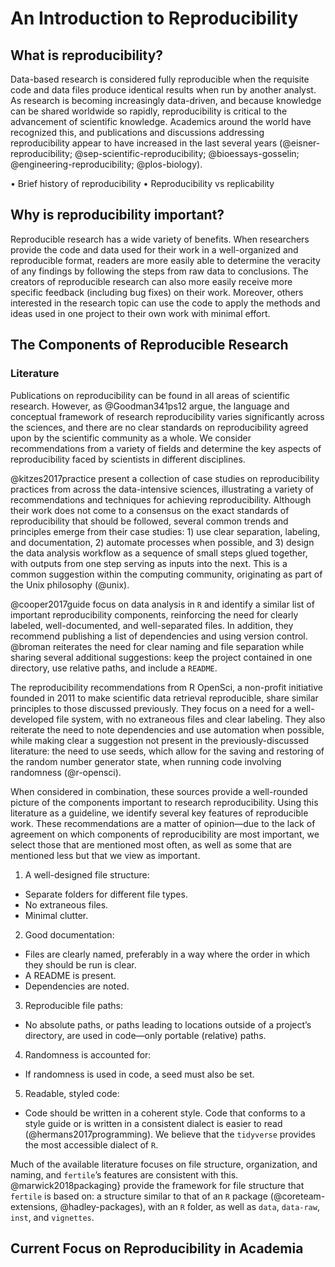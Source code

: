 <!--
This is for including Chapter 1.  Notice that it's also good practice to name your chunk.  This will help you debug potential issues as you knit.  The chunk above is called intro and the one below is called chapter1.  Feel free to change the name of the Rmd file as you wish, but don't forget to change it here from chap1.Rmd.
-->

<!--
The {#rmd-basics} text after the chapter declaration will allow us to link throughout the document back to the beginning of Chapter 1.  These labels will automatically be generated (if not specified) by changing the spaces to hyphens and capital letters to lowercase.  Look for the reference to this label at the beginning of Chapter 2.
-->

# An Introduction to Reproducibility {#reproducibility}

## What is reproducibility?

Data-based research is considered fully reproducible when the requisite code and data files produce identical results when run by another analyst. As research is becoming increasingly data-driven, and because knowledge can be shared worldwide so rapidly, reproducibility is critical to the advancement of scientific knowledge. Academics around the world have recognized this, and publications and discussions addressing reproducibility appear to have increased in the last several years (@eisner-reproducibility; @sep-scientific-reproducibility; @bioessays-gosselin; @engineering-reproducibility; @plos-biology). 

• Brief history of reproducibility
• Reproducibility vs replicability

## Why is reproducibility important?

Reproducible research has a wide variety of benefits. When researchers provide the code and data used for their work in a well-organized and reproducible format, readers are more easily able to determine the veracity of any findings by following the steps from raw data to conclusions. The creators of reproducible research can also more easily receive more specific feedback (including bug fixes) on their work. Moreover, others interested in the research topic can use the code to apply the methods and ideas used in one project to their own work with minimal effort.

## The Components of Reproducible Research

### Literature

Publications on reproducibility can be found in all areas of scientific research. However, as @Goodman341ps12 argue, the language and conceptual framework of research reproducibility varies significantly across the sciences, and there are no clear standards on reproducibility agreed upon by the scientific community as a whole. We consider recommendations from a variety of fields and determine the key aspects of reproducibility faced by scientists in different disciplines. 

@kitzes2017practice present a collection of case studies on reproducibility practices from across the data-intensive sciences, illustrating a variety of recommendations and techniques for achieving reproducibility. Although their work does not come to a consensus on the exact standards of reproducibility that should be followed, several common trends and principles emerge from their case studies: 1) use clear separation, labeling, and documentation, 2) automate processes when possible, and 3) design the data analysis workflow as a sequence of small steps glued together, with outputs from one step serving as inputs into the next. This is a common suggestion within the computing community, originating as part of the Unix philosophy (@unix).

@cooper2017guide focus on data analysis in `R` and identify a similar list of important reproducibility components, reinforcing the need for clearly labeled, well-documented, and well-separated files. In addition, they recommend publishing a list of dependencies and using version control. 
@broman reiterates the need for clear naming and file separation while sharing several additional suggestions: keep the project contained in one directory, use relative paths, and include a `README`.

The reproducibility recommendations from R OpenSci, a non-profit initiative founded in 2011 to make scientific data retrieval reproducible, share similar principles to those discussed previously. They focus on a need for a well-developed file system, with no extraneous files and clear labeling. They also reiterate the need to note dependencies and use automation when possible, while making clear a suggestion not present in the previously-discussed literature: the need to use seeds, which allow for the saving and restoring of the random number generator state, when running code involving randomness (@r-opensci).

When considered in combination, these sources provide a well-rounded picture of the components important to research reproducibility. Using this literature as a guideline, we identify several key features of reproducible work. These recommendations are a matter of opinion---due to the lack of agreement on which components of reproducibility are most important, we select those that are mentioned most often, as well as some that are mentioned less but that we view as important. 


1. A well-designed file structure:

  - Separate folders for different file types.
  - No extraneous files.
  - Minimal clutter.

2. Good documentation:

  - Files are clearly named, preferably in a way where the order in which they should be run is clear.
  - A README is present.
  - Dependencies are noted.

3. Reproducible file paths:

  - No absolute paths, or paths leading to locations outside of a project's directory, are used in code---only portable (relative) paths.

4. Randomness is accounted for:

  - If randomness is used in code, a seed must also be set.

5. Readable, styled code:

  - Code should be written in a coherent style. Code that conforms to a style guide or is written in a consistent dialect is easier to read (@hermans2017programming). We believe that the `tidyverse` provides the most accessible dialect of `R`.


Much of the available literature focuses on file structure, organization, and naming, and `fertile`'s features are consistent with this. @marwick2018packaging} provide the framework for file structure that `fertile` is based on: a structure similar to that of an `R` package (@coreteam-extensions, @hadley-packages), with an `R` folder, as well as `data`, `data-raw`, `inst`, and `vignettes`.

## Current Focus on Reproducibility in Academia


